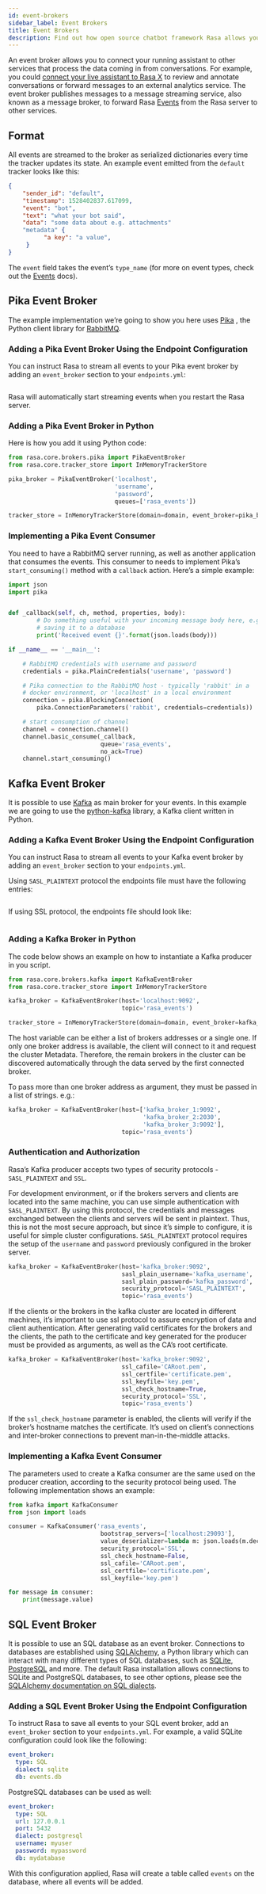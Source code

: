 ```yaml
---
id: event-brokers
sidebar_label: Event Brokers
title: Event Brokers
description: Find out how open source chatbot framework Rasa allows you to stream events to a message broker.
---
```


An event broker allows you to connect your running assistant to other services that process the data coming
in from conversations. For example, you could [connect your live assistant to
Rasa X](https://rasa.com/docs/rasa-x/installation-and-setup/deploy#connect-rasa-deployment/)
to review and annotate conversations or forward messages to an external analytics
service. The event broker publishes messages to a message streaming service,
also known as a message broker, to forward Rasa [Events](./events.mdx) from the Rasa server to other services.

## Format

All events are streamed to the broker as serialized dictionaries every time
the tracker updates its state. An example event emitted from the `default`
tracker looks like this:

```json
{
    "sender_id": "default",
    "timestamp": 1528402837.617099,
    "event": "bot",
    "text": "what your bot said",
    "data": "some data about e.g. attachments"
    "metadata" {
          "a key": "a value",
     }
}
```

The `event` field takes the event’s `type_name` (for more on event
types, check out the [Events](./events.mdx) docs).

<a aria-hidden="true" tabIndex="-1" className="anchor enhancedAnchor" id="event-brokers-pika"></a>

## Pika Event Broker

The example implementation we’re going to show you here uses
[Pika](https://pika.readthedocs.io) , the Python client library for
[RabbitMQ](https://www.rabbitmq.com).

### Adding a Pika Event Broker Using the Endpoint Configuration

You can instruct Rasa to stream all events to your Pika event broker by adding an `event_broker` section to your
`endpoints.yml`:

```yml (docs/sources/data/test_endpoints/event_brokers/pika_endpoint.yml)
```

Rasa will automatically start streaming events when you restart the Rasa server.

### Adding a Pika Event Broker in Python

Here is how you add it using Python code:

```python
from rasa.core.brokers.pika import PikaEventBroker
from rasa.core.tracker_store import InMemoryTrackerStore

pika_broker = PikaEventBroker('localhost',
                              'username',
                              'password',
                              queues=['rasa_events'])

tracker_store = InMemoryTrackerStore(domain=domain, event_broker=pika_broker)
```

### Implementing a Pika Event Consumer

You need to have a RabbitMQ server running, as well as another application
that consumes the events. This consumer to needs to implement Pika’s
`start_consuming()` method with a `callback` action. Here’s a simple
example:

```python
import json
import pika


def _callback(self, ch, method, properties, body):
        # Do something useful with your incoming message body here, e.g.
        # saving it to a database
        print('Received event {}'.format(json.loads(body)))

if __name__ == '__main__':

    # RabbitMQ credentials with username and password
    credentials = pika.PlainCredentials('username', 'password')

    # Pika connection to the RabbitMQ host - typically 'rabbit' in a
    # docker environment, or 'localhost' in a local environment
    connection = pika.BlockingConnection(
        pika.ConnectionParameters('rabbit', credentials=credentials))

    # start consumption of channel
    channel = connection.channel()
    channel.basic_consume(_callback,
                          queue='rasa_events',
                          no_ack=True)
    channel.start_consuming()
```

## Kafka Event Broker

It is possible to use [Kafka](https://kafka.apache.org/) as main broker for your
events. In this example we are going to use the [python-kafka](https://kafka-python.readthedocs.io/en/master/usage.html) library, a Kafka client written in Python.

### Adding a Kafka Event Broker Using the Endpoint Configuration

You can instruct Rasa to stream all events to your Kafka event broker by adding an `event_broker` section to your
`endpoints.yml`.

Using `SASL_PLAINTEXT` protocol the endpoints file must have the following entries:

```yml (docs/sources/data/test_endpoints/event_brokers/kafka_plaintext_endpoint.yml)
```

If using SSL protocol, the endpoints file should look like:

```yml (docs/sources/data/test_endpoints/event_brokers/kafka_ssl_endpoint.yml)
```

### Adding a Kafka Broker in Python

The code below shows an example on how to instantiate a Kafka producer in you script.

```python
from rasa.core.brokers.kafka import KafkaEventBroker
from rasa.core.tracker_store import InMemoryTrackerStore

kafka_broker = KafkaEventBroker(host='localhost:9092',
                                topic='rasa_events')

tracker_store = InMemoryTrackerStore(domain=domain, event_broker=kafka_broker)
```

The host variable can be either a list of brokers addresses or a single one.
If only one broker address is available, the client will connect to it and
request the cluster Metadata.
Therefore, the remain brokers in the cluster can be discovered
automatically through the data served by the first connected broker.

To pass more than one broker address as argument, they must be passed in a
list of strings. e.g.:

```python
kafka_broker = KafkaEventBroker(host=['kafka_broker_1:9092',
                                      'kafka_broker_2:2030',
                                      'kafka_broker_3:9092'],
                                topic='rasa_events')
```

### Authentication and Authorization

Rasa’s Kafka producer accepts two types of security protocols - `SASL_PLAINTEXT` and `SSL`.

For development environment, or if the brokers servers and clients are located
into the same machine, you can use simple authentication with `SASL_PLAINTEXT`.
By using this protocol, the credentials and messages exchanged between the clients and servers
will be sent in plaintext. Thus, this is not the most secure approach, but since it’s simple
to configure, it is useful for simple cluster configurations.
`SASL_PLAINTEXT` protocol requires the setup of the `username` and `password`
previously configured in the broker server.

```python
kafka_broker = KafkaEventBroker(host='kafka_broker:9092',
                                sasl_plain_username='kafka_username',
                                sasl_plain_password='kafka_password',
                                security_protocol='SASL_PLAINTEXT',
                                topic='rasa_events')
```

If the clients or the brokers in the kafka cluster are located in different
machines, it’s important to use ssl protocol to assure encryption of data and client
authentication. After generating valid certificates for the brokers and the
clients, the path to the certificate and key generated for the producer must
be provided as arguments, as well as the CA’s root certificate.

```python
kafka_broker = KafkaEventBroker(host='kafka_broker:9092',
                                ssl_cafile='CARoot.pem',
                                ssl_certfile='certificate.pem',
                                ssl_keyfile='key.pem',
                                ssl_check_hostname=True,
                                security_protocol='SSL',
                                topic='rasa_events')
```

If the `ssl_check_hostname` parameter is enabled, the clients will verify
if the broker’s hostname matches the certificate. It’s used on client’s connections
and inter-broker connections to prevent man-in-the-middle attacks.

### Implementing a Kafka Event Consumer

The parameters used to create a Kafka consumer are the same used on the producer creation,
according to the security protocol being used. The following implementation shows an example:

```python
from kafka import KafkaConsumer
from json import loads

consumer = KafkaConsumer('rasa_events',
                          bootstrap_servers=['localhost:29093'],
                          value_deserializer=lambda m: json.loads(m.decode('utf-8')),
                          security_protocol='SSL',
                          ssl_check_hostname=False,
                          ssl_cafile='CARoot.pem',
                          ssl_certfile='certificate.pem',
                          ssl_keyfile='key.pem')

for message in consumer:
    print(message.value)
```

## SQL Event Broker

It is possible to use an SQL database as an event broker. Connections to databases are established using
[SQLAlchemy](https://www.sqlalchemy.org/), a Python library which can interact with many
different types of SQL databases, such as [SQLite](https://sqlite.org/index.html),
[PostgreSQL](https://www.postgresql.org/) and more. The default Rasa installation allows connections to SQLite
and PostgreSQL databases, to see other options, please see the
[SQLAlchemy documentation on SQL dialects](https://docs.sqlalchemy.org/en/13/dialects/index.html).

### Adding a SQL Event Broker Using the Endpoint Configuration

To instruct Rasa to save all events to your SQL event broker, add an `event_broker` section to your
`endpoints.yml`. For example, a valid SQLite configuration
could look like the following:

```yaml
event_broker:
  type: SQL
  dialect: sqlite
  db: events.db
```

PostgreSQL databases can be used as well:

```yaml
event_broker:
  type: SQL
  url: 127.0.0.1
  port: 5432
  dialect: postgresql
  username: myuser
  password: mypassword
  db: mydatabase
```

With this configuration applied, Rasa will create a table called `events` on the database,
where all events will be added.
